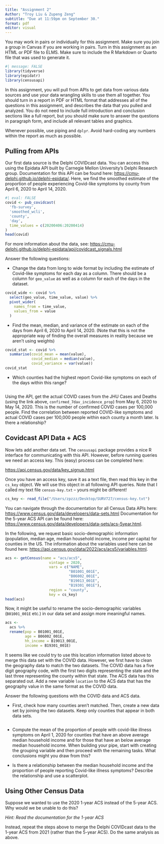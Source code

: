 ```yaml
---
title: "Assignment 2"
Author: "Troy Liu & Zupeng Zeng"
subtitle: "Due at 11:59pm on September 30."
format: pdf
editor: visual
---
```


You may work in pairs or individually for this assignment. Make sure you join a group in Canvas if you are working in pairs. Turn in this assignment as an HTML or PDF file to ELMS. Make sure to include the R Markdown or Quarto file that was used to generate it.

```r
#| message: FALSE
library(tidyverse)
library(epidatr)
library(censusapi)
```

In this assignment, you will pull from APIs to get data from various data sources and use your data wrangling skills to use them all together. You should turn in a report in PDF or HTML format that addresses all of the questions in this assignment, and describes the data that you pulled and analyzed. You do not need to include full introduction and conclusion sections like a full report, but you should make sure to answer the questions in paragraph form, and include all relevant tables and graphics.

Whenever possible, use piping and `dplyr`. Avoid hard-coding any numbers within the report as much as possible.

## Pulling from APIs

Our first data source is the Delphi COVIDcast data. You can access this using the Epidata API built by Carnegie Mellon University's Delphi Research group. Documentation for this API can be found here: <https://cmu-delphi.github.io/delphi-epidata/>. Here, we find the smoothed estimate of the proportion of people experiencing Covid-like symptoms by county from April 6, 2020 to April 14, 2020.

```r
#| eval: FALSE
covid <- pub_covidcast(
  'fb-survey',
  'smoothed_wcli',
  'county',
  'day',
  time_values = c(20200406:20200414)
)
head(covid)
```

For more information about the data, see: <https://cmu-delphi.github.io/delphi-epidata/api/covidcast_signals.html>

Answer the following questions:

-   Change the data from long to wide format by including the estimate of Covid-like symptoms for each day as a column. There should be a column for `geo_value` as well as a column for each of the days in the dataset.
```r
covid_wide <- covid %>% 
  select(geo_value, time_value, value) %>%
  pivot_wider(
    names_from = time_value,
    values_from = value
  )
```


-   Find the mean, median, and variance of the estimate on each of the days from April 6, 2020 to April 14, 2020. (Note that this is not the appropriate way of finding the overall measures in reality because we aren't using weights)

```r
covid_stat <- covid %>% 
  summarise(covid_mean = mean(value),
            covid_median = median(value),
            covid_variance = var(value))
covid_stat
```

-   Which counties had the highest report Covid-like symptoms on each of the days within this range?

```r


```


Using the API, get the actual COVID cases from the JHU Cases and Deaths (using the link above, `confirmed_7dav_incidence_prop`) from May 6, 2020 to May 14, 2020. This is the number of confirmed COVID cases per 100,000 people. Find the correlation between reported COVID-like symptoms and actual COVID cases per 100,000 people within each county a month later. Is there a relationship?

## Covidcast API Data + ACS

Now lets add another data set. The `censusapi` package provides a nice R interface for communicating with this API. However, before running queries we need an access key. This (easy) process can be completed here:

<https://api.census.gov/data/key_signup.html>

Once you have an access key, save it as a text file, then read this key in the `cs_key` object. We will use this object in all following API queries. Note that I called my text file `census-key.txt` – yours might be different!

```r
cs_key <- read_file("/Users/zpzzz/Desktop/SURV727/census-key.txt")
```

You can navigate through the documentation for all Census Data APIs here: <https://www.census.gov/data/developers/data-sets.html> Documentation for the 5-year ACS API can be found here: <https://www.census.gov/data/developers/data-sets/acs-5year.html>.

In the following, we request basic socio-demographic information (population, median age, median household income, income per capita) for counties in the US. The information about the variables used here can be found here: <https://api.census.gov/data/2022/acs/acs5/variables.html>.

```r
acs <- getCensus(name = "acs/acs5",
                    vintage = 2020, 
                    vars = c("NAME", 
                             "B01001_001E", 
                             "B06002_001E", 
                             "B19013_001E", 
                             "B19301_001E"), 
                    region = "county", 
                    key = cs_key)
head(acs)
```

Now, it might be useful to rename the socio-demographic variables (`B01001_001E` etc.) in our data set and assign more meaningful names.

```r
acs <-
  acs %>%
  rename(pop = B01001_001E, 
         age = B06002_001E, 
         hh_income = B19013_001E, 
         income = B19301_001E)
```

It seems like we could try to use this location information listed above to merge this data set with the COVID data. However, we first have to clean the geography data to match the two datasets. The COVID data has a five digit geography code, with the first two digits representing the state and the last three representing the county within that state. The ACS data has this separated out. Add a new variable `location` to the ACS data that has the geography value in the same format as the COVID data.

Answer the following questions with the COVID data and ACS data.

-   First, check how many counties aren't matched. Then, create a new data set by joining the two datasets. Keep only counties that appear in both data sets.

```r


```


-   Compute the mean of the proportion of people with covid-like illness symptoms on April 1, 2020 for counties that have an above average median household income and for those that have an below average median household income. When building your pipe, start with creating the grouping variable and then proceed with the remaining tasks. What conclusions might you draw from this?

-   Is there a relationship between the median household income and the proportion of people reporting Covid-like illness symptoms? Describe the relationship and use a scatterplot.

## Using Other Census Data

Suppose we wanted to use the 2020 1-year ACS instead of the 5-year ACS. Why would we be unable to do this?

*Hint: Read the documentation for the 1-year ACS*

Instead, repeat the steps above to merge the Delphi COVIDcast data to the 1-year ACS from 2021 (rather than the 5-year ACS). Do the same analysis as above.
